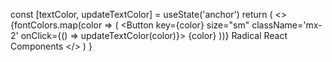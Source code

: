 
  const [textColor, updateTextColor] = useState('anchor')
  return (
    <>
      <Flex>
        {fontColors.map(color => (
          <Button key={color} size="sm" className='mx-2' onClick={() => updateTextColor(color)}>
            {color}
          </Button>
        ))}
      </Flex>
      <Anchor color={textColor}>Radical React Components</Anchor>
    </>
  )
}

<ComponentHeading name="anchor" />

<AnchorExamples />
